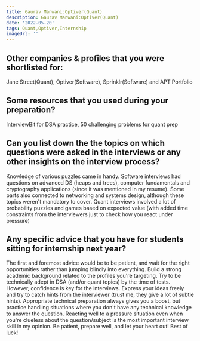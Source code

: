 ```yaml
---
title: Gaurav Manwani:Optiver(Quant)
description: Gaurav Manwani:Optiver(Quant)
date: '2022-05-20'
tags: Quant,Optiver,Internship
imageUrl: ''
---
```


## Other companies & profiles that you were shortlisted for:
Jane Street(Quant), Optiver(Software), Sprinklr(Software) and APT Portfolio

## Some resources that you used during your preparation?
InterviewBit for DSA practice, 50 challenging problems for quant prep

## Can you list down the the topics on which questions were asked in the interviews or any other insights on the interview process?
Knowledge of various puzzles came in handy. Software interviews had questions on advanced DS (heaps and trees), computer fundamentals and cryptography applications (since it was mentioned in my resume). Some parts also connected to networking and systems design, although these topics weren't mandatory to cover.
Quant interviews involved a lot of probability puzzles and games based on expected value (with added time constraints from the interviewers just to check how you react under pressure)
## Any specific advice that you have for students sitting for internship next year?
The first and foremost advice would be to be patient, and wait for the right opportunities rather than jumping blindly into everything. Build a strong academic background related to the profiles you're targeting. Try to be technically adept in DSA (and/or quant topics) by the time of tests.
However, confidence is key for the interviews. Express your ideas freely and try to catch hints from the interviewer (trust me, they give a lot of subtle hints). Appropriate technical preparation always gives you a boost, but practice handling situations where you don't have any technical knowledge to answer the question. Reacting well to a pressure situation even when you're clueless about the question/subject is the most important interview skill in my opinion.
Be patient, prepare well, and let your heart out! Best of luck!

